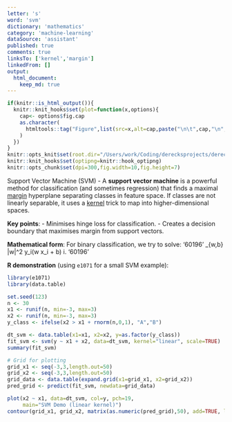 ```yaml
---
letter: 's'
word: 'svm'
dictionary: 'mathematics'
category: 'machine-learning'
dataSource: 'assistant'
published: true
comments: true
linksTo: ['kernel','margin']
linkedFrom: []
output:
  html_document:
    keep_md: true
---
```


```r
if(knitr::is_html_output()){
  knitr::knit_hooks$set(plot=function(x,options){
    cap<- options$fig.cap
    as.character(
      htmltools::tag("Figure",list(src=x,alt=cap,paste("\n\t",cap,"\n",sep="")))
    )
  })
}
knitr::opts_knit$set(root.dir="/Users/work/Coding/derecksprojects/derecksnotes.com-playground/derecksnotes.com/client/src/app/dictionaries/mathematics/definitions")
knitr::knit_hooks$set(optipng=knitr::hook_optipng)
knitr::opts_chunk$set(dpi=300,fig.width=10,fig.height=7)
```

<a id="svm">Support Vector Machine (SVM)</a> - A **support vector machine** is a powerful method for classification (and sometimes regression) that finds a maximal [margin](#margin) hyperplane separating classes in feature space. If classes are not linearly separable, it uses a [kernel](#kernel) trick to map into higher-dimensional spaces.

**Key points**:
- Minimises hinge loss for classification.
- Creates a decision boundary that maximises margin from support vectors.

**Mathematical form**:
For binary classification, we try to solve:
'60196'
\min_{w,b} \frac{1}{2}\|w\|^2 \quad \text{subject to} \quad y_i(w \cdot x_i + b) \ge 1 \quad \forall i.
'60196'

**R demonstration** (using `e1071` for a small SVM example):

```r
library(e1071)
library(data.table)

set.seed(123)
n <- 30
x1 <- runif(n, min=-3, max=3)
x2 <- runif(n, min=-3, max=3)
y_class <- ifelse(x2 > x1 + rnorm(n,0,1), "A","B")

dt_svm <- data.table(x1=x1, x2=x2, y=as.factor(y_class))
fit_svm <- svm(y ~ x1 + x2, data=dt_svm, kernel="linear", scale=TRUE)
summary(fit_svm)

# Grid for plotting
grid_x1 <- seq(-3,3,length.out=50)
grid_x2 <- seq(-3,3,length.out=50)
grid_data <- data.table(expand.grid(x1=grid_x1, x2=grid_x2))
pred_grid <- predict(fit_svm, newdata=grid_data)

plot(x2 ~ x1, data=dt_svm, col=y, pch=19,
     main="SVM Demo (linear kernel)")
contour(grid_x1, grid_x2, matrix(as.numeric(pred_grid),50), add=TRUE, levels=c(1.5))
```
